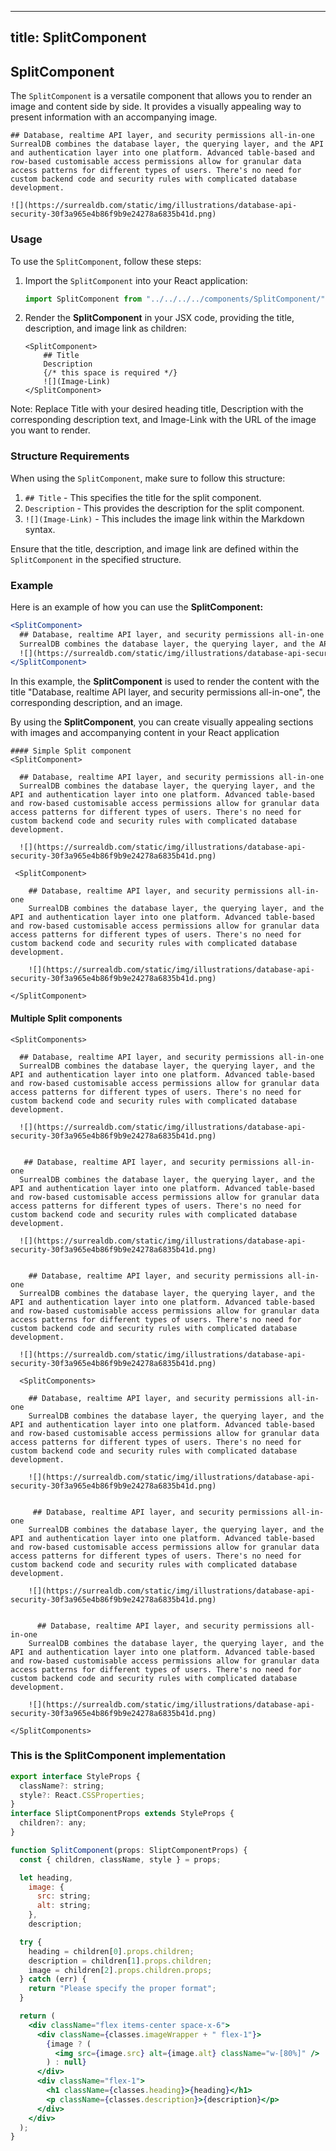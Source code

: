 
---
title: SplitComponent
---

## SplitComponent

The `SplitComponent` is a versatile component that allows you to render an image and content side by side. It provides a visually appealing way to present information with an accompanying image.

<SplitComponent>

    ## Database, realtime API layer, and security permissions all-in-one
    SurrealDB combines the database layer, the querying layer, and the API and authentication layer into one platform. Advanced table-based and row-based customisable access permissions allow for granular data access patterns for different types of users. There's no need for custom backend code and security rules with complicated database development.

    ![](https://surrealdb.com/static/img/illustrations/database-api-security-30f3a965e4b86f9b9e24278a6835b41d.png)

</SplitComponent>

### Usage

To use the `SplitComponent`, follow these steps:

1. Import the `SplitComponent` into your React application:

   ```jsx copy
   import SplitComponent from "../../../../components/SplitComponent/";

2. Render the **SplitComponent** in your JSX code, providing the title, description, and image link as children:

    ```mdx copy
    <SplitComponent>
        ## Title
        Description
        {/* this space is required */}
        ![](Image-Link)
    </SplitComponent>
    ```
Note: Replace Title with your desired heading title, Description with the corresponding description text, and Image-Link with the URL of the image you want to render.

### Structure Requirements

When using the `SplitComponent`, make sure to follow this structure:

1. `## Title` - This specifies the title for the split component.
2. `Description` - This provides the description for the split component.
3. `![](Image-Link)` - This includes the image link within the Markdown syntax.

Ensure that the title, description, and image link are defined within the `SplitComponent` in the specified structure.



### Example
Here is an example of how you can use the **SplitComponent:**

```jsx copy
<SplitComponent>
  ## Database, realtime API layer, and security permissions all-in-one
  SurrealDB combines the database layer, the querying layer, and the API and authentication layer into one platform. Advanced table-based and row-based customisable access permissions allow for granular data access patterns for different types of users. There's no need for custom backend code and security rules with complicated database development.
  ![](https://surrealdb.com/static/img/illustrations/database-api-security-30f3a965e4b86f9b9e24278a6835b41d.png)
</SplitComponent>
```

In this example, the **SplitComponent** is used to render the content with the title "Database, realtime API layer, and security permissions all-in-one", the corresponding description, and an image.

By using the **SplitComponent**, you can create visually appealing sections with images and accompanying content in your React application


    #### Simple Split component
    <SplitComponent>

      ## Database, realtime API layer, and security permissions all-in-one
      SurrealDB combines the database layer, the querying layer, and the API and authentication layer into one platform. Advanced table-based and row-based customisable access permissions allow for granular data access patterns for different types of users. There's no need for custom backend code and security rules with complicated database development.

      ![](https://surrealdb.com/static/img/illustrations/database-api-security-30f3a965e4b86f9b9e24278a6835b41d.png)

  </SplitComponent>

  ```mdx copy filename="SimpleSplitComponent.mdx"
   <SplitComponent>

      ## Database, realtime API layer, and security permissions all-in-one
      SurrealDB combines the database layer, the querying layer, and the API and authentication layer into one platform. Advanced table-based and row-based customisable access permissions allow for granular data access patterns for different types of users. There's no need for custom backend code and security rules with complicated database development.

      ![](https://surrealdb.com/static/img/illustrations/database-api-security-30f3a965e4b86f9b9e24278a6835b41d.png)

  </SplitComponent>
  ```

  #### Multiple Split components
    <SplitComponents>

      ## Database, realtime API layer, and security permissions all-in-one
      SurrealDB combines the database layer, the querying layer, and the API and authentication layer into one platform. Advanced table-based and row-based customisable access permissions allow for granular data access patterns for different types of users. There's no need for custom backend code and security rules with complicated database development.

      ![](https://surrealdb.com/static/img/illustrations/database-api-security-30f3a965e4b86f9b9e24278a6835b41d.png)


       ## Database, realtime API layer, and security permissions all-in-one
      SurrealDB combines the database layer, the querying layer, and the API and authentication layer into one platform. Advanced table-based and row-based customisable access permissions allow for granular data access patterns for different types of users. There's no need for custom backend code and security rules with complicated database development.

      ![](https://surrealdb.com/static/img/illustrations/database-api-security-30f3a965e4b86f9b9e24278a6835b41d.png)


        ## Database, realtime API layer, and security permissions all-in-one
      SurrealDB combines the database layer, the querying layer, and the API and authentication layer into one platform. Advanced table-based and row-based customisable access permissions allow for granular data access patterns for different types of users. There's no need for custom backend code and security rules with complicated database development.

      ![](https://surrealdb.com/static/img/illustrations/database-api-security-30f3a965e4b86f9b9e24278a6835b41d.png)

  </SplitComponents>

  ```mdx copy filename="MultipleSplitComponents.mdx"
    <SplitComponents>

      ## Database, realtime API layer, and security permissions all-in-one
      SurrealDB combines the database layer, the querying layer, and the API and authentication layer into one platform. Advanced table-based and row-based customisable access permissions allow for granular data access patterns for different types of users. There's no need for custom backend code and security rules with complicated database development.

      ![](https://surrealdb.com/static/img/illustrations/database-api-security-30f3a965e4b86f9b9e24278a6835b41d.png)


       ## Database, realtime API layer, and security permissions all-in-one
      SurrealDB combines the database layer, the querying layer, and the API and authentication layer into one platform. Advanced table-based and row-based customisable access permissions allow for granular data access patterns for different types of users. There's no need for custom backend code and security rules with complicated database development.

      ![](https://surrealdb.com/static/img/illustrations/database-api-security-30f3a965e4b86f9b9e24278a6835b41d.png)


        ## Database, realtime API layer, and security permissions all-in-one
      SurrealDB combines the database layer, the querying layer, and the API and authentication layer into one platform. Advanced table-based and row-based customisable access permissions allow for granular data access patterns for different types of users. There's no need for custom backend code and security rules with complicated database development.

      ![](https://surrealdb.com/static/img/illustrations/database-api-security-30f3a965e4b86f9b9e24278a6835b41d.png)

  </SplitComponents>
  ```


### This is the SplitComponent implementation

```jsx copy filename="SplitComponent.tsx"
export interface StyleProps {
  className?: string;
  style?: React.CSSProperties;
}
interface SliptComponentProps extends StyleProps {
  children?: any;
}

function SplitComponent(props: SliptComponentProps) {
  const { children, className, style } = props;

  let heading,
    image: {
      src: string;
      alt: string;
    },
    description;

  try {
    heading = children[0].props.children;
    description = children[1].props.children;
    image = children[2].props.children.props;
  } catch (err) {
    return "Please specify the proper format";
  }

  return (
    <div className="flex items-center space-x-6">
      <div className={classes.imageWrapper + " flex-1"}>
        {image ? (
          <img src={image.src} alt={image.alt} className="w-[80%]" />
        ) : null}
      </div>
      <div className="flex-1">
        <h1 className={classes.heading}>{heading}</h1>
        <p className={classes.description}>{description}</p>
      </div>
    </div>
  );
}


```



